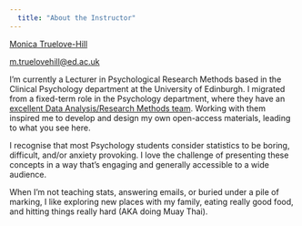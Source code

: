 ```yaml
---
  title: "About the Instructor"
---
```

  
<link href="css/style.css" rel="stylesheet"></link> 

[Monica Truelove-Hill](https://www.ed.ac.uk/profile/monica-truelove-hill)

<p><a href="mailto:m.truelovehill@ed.ac.uk">m.truelovehill@ed.ac.uk</a></p>


I'm currently a Lecturer in Psychological Research Methods based in the Clinical Psychology department at the University of Edinburgh. I migrated from a fixed-term role in the Psychology department, where they have an [excellent Data Analysis/Research Methods team](https://uoepsy.github.io/). Working with them inspired me to develop and design my own open-access materials, leading to what you see here. 

I recognise that most Psychology students consider statistics to be boring, difficult, and/or anxiety provoking. I love the challenge of presenting these concepts in a way that's engaging and generally accessible to a wide audience. 

When I'm not teaching stats, answering emails, or buried under a pile of marking, I like exploring new places with my family, eating really good food, and hitting things really hard (AKA doing Muay Thai). 

